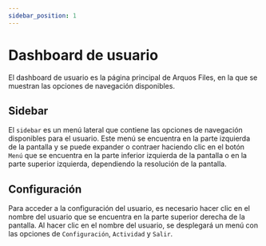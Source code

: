 ```yaml
---
sidebar_position: 1
---
```



# Dashboard de usuario

El dashboard de usuario es la página principal de Arquos Files, en la que se muestran las opciones de navegación disponibles.

<ImageDiv src="/img/arquos_files/Landing-Pages/landing-page-with-session.png" alt="Dashboard" />

## Sidebar

El `sidebar` es un menú lateral que contiene las opciones de navegación disponibles para el usuario. Este menú se encuentra en la parte izquierda de la pantalla y se puede expander o contraer haciendo clic en el botón `Menú` que se encuentra en la parte inferior izquierda de la pantalla o en la parte superior izquierda, dependiendo la resolución de la pantalla.

## Configuración

Para acceder a la configuración del usuario, es necesario hacer clic en el nombre del usuario que se encuentra en la parte superior derecha de la pantalla. Al hacer clic en el nombre del usuario, se desplegará un menú con las opciones de `Configuración`, `Actividad` y `Salir`.

<ImageDiv src="/img/arquos_files/Profile-User/user-options.png" alt="Opciones" />
